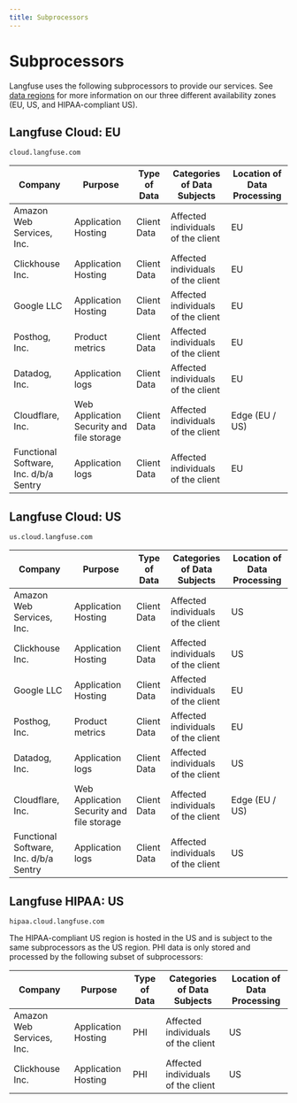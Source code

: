 ```yaml
---
title: Subprocessors
---
```


# Subprocessors

Langfuse uses the following subprocessors to provide our services. See [data regions](/security/data-regions) for more information on our three different availability zones (EU, US, and HIPAA-compliant US).

## Langfuse Cloud: EU

`cloud.langfuse.com`

| Company                                | Purpose                                   | Type of Data | Categories of Data Subjects        | Location of Data Processing |
| -------------------------------------- | ----------------------------------------- | ------------ | ---------------------------------- | --------------------------- |
| Amazon Web Services, Inc.              | Application Hosting                       | Client Data  | Affected individuals of the client | EU                          |
| Clickhouse Inc.                        | Application Hosting                       | Client Data  | Affected individuals of the client | EU                          |
| Google LLC                             | Application Hosting                       | Client Data  | Affected individuals of the client | EU                          |
| Posthog, Inc.                          | Product metrics                           | Client Data  | Affected individuals of the client | EU                          |
| Datadog, Inc.                          | Application logs                          | Client Data  | Affected individuals of the client | EU                          |
| Cloudflare, Inc.                       | Web Application Security and file storage | Client Data  | Affected individuals of the client | Edge (EU / US)              |
| Functional Software, Inc. d/b/a Sentry | Application logs                          | Client Data  | Affected individuals of the client | EU                          |

## Langfuse Cloud: US

`us.cloud.langfuse.com`

| Company                                | Purpose                                   | Type of Data | Categories of Data Subjects        | Location of Data Processing |
| -------------------------------------- | ----------------------------------------- | ------------ | ---------------------------------- | --------------------------- |
| Amazon Web Services, Inc.              | Application Hosting                       | Client Data  | Affected individuals of the client | US                          |
| Clickhouse Inc.                        | Application Hosting                       | Client Data  | Affected individuals of the client | US                          |
| Google LLC                             | Application Hosting                       | Client Data  | Affected individuals of the client | EU                          |
| Posthog, Inc.                          | Product metrics                           | Client Data  | Affected individuals of the client | EU                          |
| Datadog, Inc.                          | Application logs                          | Client Data  | Affected individuals of the client | US                          |
| Cloudflare, Inc.                       | Web Application Security and file storage | Client Data  | Affected individuals of the client | Edge (EU / US)              |
| Functional Software, Inc. d/b/a Sentry | Application logs                          | Client Data  | Affected individuals of the client | US                          |

## Langfuse HIPAA: US

`hipaa.cloud.langfuse.com`

The HIPAA-compliant US region is hosted in the US and is subject to the same subprocessors as the US region. PHI data is only stored and processed by the following subset of subprocessors:

| Company                   | Purpose             | Type of Data | Categories of Data Subjects        | Location of Data Processing |
| ------------------------- | ------------------- | ------------ | ---------------------------------- | --------------------------- |
| Amazon Web Services, Inc. | Application Hosting | PHI          | Affected individuals of the client | US                          |
| Clickhouse Inc.           | Application Hosting | PHI          | Affected individuals of the client | US                          |
